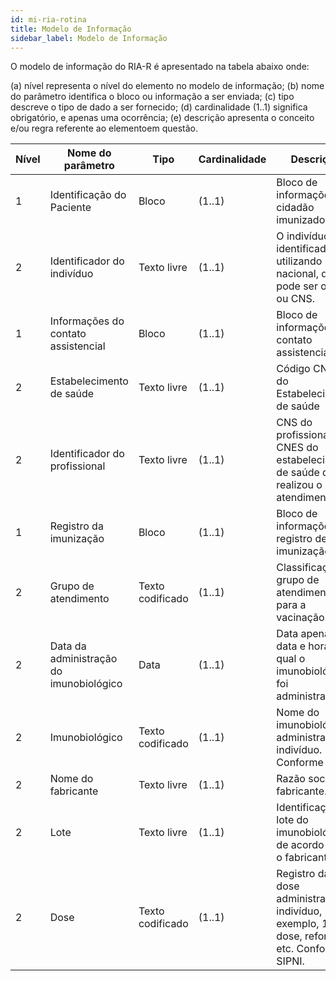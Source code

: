 ```yaml
---
id: mi-ria-rotina
title: Modelo de Informação
sidebar_label: Modelo de Informação
---
```



<EmDesenvolvimento />

O modelo de informação do RIA-R é apresentado na tabela abaixo onde:

(a) nível representa o nível do elemento no modelo de informação;
(b) nome do parâmetro identifica o bloco ou informação a ser enviada;
(c) tipo descreve o tipo de dado a ser fornecido;
(d) cardinalidade (1..1) significa obrigatório, e apenas uma ocorrência;
(e) descrição apresenta o conceito e/ou regra referente ao elementoem questão.

| Nível | Nome do parâmetro                       | Tipo             | Cardinalidade | Descrição                                                                                        |
| ----- | --------------------------------------- | ---------------- | ------------- | ------------------------------------------------------------------------------------------------ |
| 1     | Identificação do Paciente               | Bloco            | (1..1)        | Bloco de informações do cidadão imunizado                                                        |
| 2     | Identificador do indivíduo              | Texto livre      | (1..1)        | O indivíduo é identificado utilizando um ID nacional, que pode ser o CPF ou CNS.                 |
| 1     | Informações do contato assistencial     | Bloco            | (1..1)        | Bloco de informações do contato assistencial.                                                    |
| 2     | Estabelecimento de saúde                | Texto livre      | (1..1)        | Código CNES do Estabelecimento de saúde                                                          |
| 2     | Identificador do profissional           | Texto livre      | (1..1)        | CNS do profissional no CNES do estabelecimento de saúde que realizou o atendimento.              |
| 1     | Registro da imunização                  | Bloco            | (1..1)        | Bloco de informações do registro de imunização                                                   |
| 2     | Grupo de atendimento                    | Texto codificado | (1..1)        | Classificação do grupo de atendimento para a vacinação.                                          |
| 2     | Data da administração do imunobiológico | Data             | (1..1)        | Data apenas ou data e hora na qual o imunobiológico foi administrado.                            |
| 2     | Imunobiológico                          | Texto codificado | (1..1)        | Nome do imunobiológico administrado do indivíduo. Conforme SIPNI.                                |
| 2     | Nome do fabricante                      | Texto livre      | (1..1)        | Razão social do fabricante.                                                                      |
| 2     | Lote                                    | Texto livre      | (1..1)        | Identificação do lote do imunobiológico de acordo com o fabricante.                              |
| 2     | Dose                                    | Texto codificado | (1..1)        | Registro da dose administrada no indivíduo, por exemplo, 1a. dose, reforço, etc. Conforme SIPNI. |
